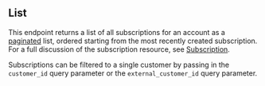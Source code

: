 ## List

This endpoint returns a list of all subscriptions for an account as a [paginated](../reference/pagination) list,
ordered starting from the most recently created subscription. For a full discussion of the subscription resource,
see [Subscription](../guides/concepts#subscription).

Subscriptions can be filtered to a single customer by
passing in the `customer_id` query parameter or the `external_customer_id` query parameter.
